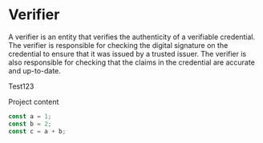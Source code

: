 # Verifier

A verifier is an entity that verifies the authenticity of a verifiable credential. The verifier is responsible for checking the digital signature on the credential to ensure that it was issued by a trusted issuer. The verifier is also responsible for checking that the claims in the credential are accurate and up-to-date.


Test123

<Project id="project_01" >
Project content
</Project>


```typescript
const a = 1;
const b = 2;
const c = a + b;
```
